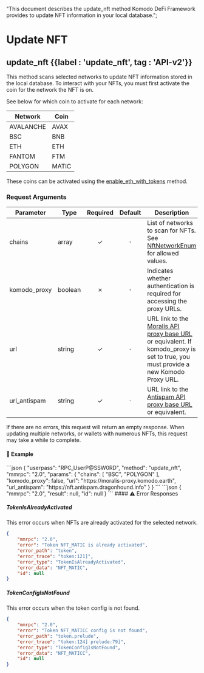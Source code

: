   "This document describes the update_nft method Komodo DeFi Framework provides to update NFT information in your local database.";

# Update NFT

## update\_nft {{label : 'update_nft', tag : 'API-v2'}}

This method scans selected networks to update NFT information stored in the local database. To interact with your NFTs, you must first activate the coin for the network the NFT is on.

See below for which coin to activate for each network:

| Network   | Coin  |
| --------- | ----- |
| AVALANCHE | AVAX  |
| BSC       | BNB   |
| ETH       | ETH   |
| FANTOM    | FTM   |
| POLYGON   | MATIC |

These coins can be activated using the [enable\_eth\_with\_tokens](/komodo-defi-framework/api/v20/coin_activation/enable_eth_with_tokens/) method.

### Request Arguments

| Parameter     | Type    | Required | Default | Description                                                                                                                                                               |
| ------------- | ------- | :------: | :-----: | ------------------------------------------------------------------------------------------------------------------------------------------------------------------------- |
| chains        | array   |     ✓    |   `-`   | List of networks to scan for NFTs. See [NftNetworkEnum](/komodo-defi-framework/api/common_structures/enums/#nft-network-enum) for allowed values.                         |
| komodo\_proxy | boolean |     ✗    |   `-`   | Indicates whether authentication is required for accessing the proxy URLs.                                                                                                |
| url           | string  |     ✓    |   `-`   | URL link to the [Moralis API proxy base URL](https://moralis-proxy.komodo.earth) or equivalent. If komodo\_proxy is set to true, you must provide a new Komodo Proxy URL. |
| url\_antispam | string  |     ✓    |   `-`   | URL link to the [Antispam API proxy base URL](https://nft.antispam.dragonhound.info) or equivalent.                                                                       |

<Note>
  If there are no errors, this request will return an empty response.
  When updating multiple networks, or wallets with numerous NFTs, this request may take a while to complete.
</Note>

#### 📌 Example

<CodeGroup title="Update NFT" tag="POST" label="update_nft" mm2MethodDecorate="true">
  ```json
  {
    "userpass": "RPC_UserP@SSW0RD",
    "method": "update_nft",
    "mmrpc": "2.0",
    "params": {
      "chains": [
        "BSC",
        "POLYGON"
      ],
      "komodo_proxy": false,
      "url": "https://moralis-proxy.komodo.earth",
      "url_antispam": "https://nft.antispam.dragonhound.info"
    }
  }
  ```
</CodeGroup>

<CollapsibleSection expandedText="Hide Update NFT Response" collapsedText="Show Update NFT Response">
  ```json
  {
      "mmrpc": "2.0",
      "result": null,
      "id": null
  }
  ```
</CollapsibleSection>

<CollapsibleSection expandedText="Hide Update NFT Error Responses" collapsedText="Show Update NFT Error Responses">
  #### ⚠️ Error Responses

  ##### TokenIsAlreadyActivated

  This error occurs when NFTs are already activated for the selected network.

  ```json
  {
      "mmrpc": "2.0",
      "error": "Token NFT_MATIC is already activated",
      "error_path": "token",
      "error_trace": "token:121]",
      "error_type": "TokenIsAlreadyActivated",
      "error_data": "NFT_MATIC",
      "id": null
  }
  ```

  ##### TokenConfigIsNotFound

  This error occurs when the token config is not found.

  ```json
  {
      "mmrpc": "2.0",
      "error": "Token NFT_MATICC config is not found",
      "error_path": "token.prelude",
      "error_trace": "token:124] prelude:79]",
      "error_type": "TokenConfigIsNotFound",
      "error_data": "NFT_MATICC",
      "id": null
  }
  ```
</CollapsibleSection>

